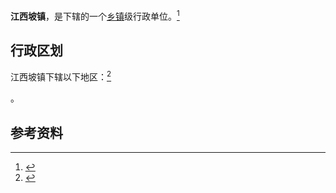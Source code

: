 {{中国乡级行政区|52/23/23/103/000}}

'''江西坡镇'''，是{{PRC admin/fullname|52/23/23/103/000|3}}下辖的一个[[乡镇|乡镇]]级行政单位。<ref>{{PRC admin/ref sgc|{{PRC admin/parent|52/23/23/103/000}}}}</ref>

== 行政区划 ==

江西坡镇下辖以下地区：<ref>{{PRC admin/ref sgc|52/23/23/103/000}}</ref>

{{PRC admin/children|52/23/23/103/000}}。

== 参考资料 ==

{{reflist}}

{{行政区划小作品}}
{{PRC admin/navcat|52/23/23/103/000}}